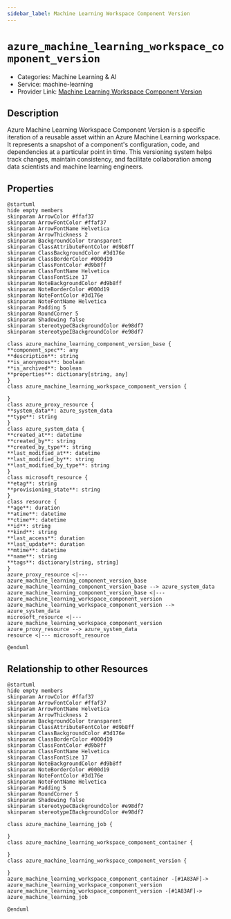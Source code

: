 ```yaml
---
sidebar_label: Machine Learning Workspace Component Version
---
```


# `azure_machine_learning_workspace_component_version`

- Categories: Machine Learning & AI
- Service: machine-learning
- Provider Link: [Machine Learning Workspace Component Version](https://learn.microsoft.com/en-us/azure/machine-learning/how-to-manage-component-version)

## Description
Azure Machine Learning Workspace Component Version is a specific iteration of a reusable asset within an Azure Machine Learning workspace. It represents a snapshot of a component's configuration, code, and dependencies at a particular point in time. This versioning system helps track changes, maintain consistency, and facilitate collaboration among data scientists and machine learning engineers.

## Properties
<ZoomPanPinch>

```kroki imgType="plantuml" imgAlt="Diagram of Machine Learning Workspace Component Version data model"
@startuml
hide empty members
skinparam ArrowColor #ffaf37
skinparam ArrowFontColor #ffaf37
skinparam ArrowFontName Helvetica
skinparam ArrowThickness 2
skinparam BackgroundColor transparent
skinparam ClassAttributeFontColor #d9b8ff
skinparam ClassBackgroundColor #3d176e
skinparam ClassBorderColor #000d19
skinparam ClassFontColor #d9b8ff
skinparam ClassFontName Helvetica
skinparam ClassFontSize 17
skinparam NoteBackgroundColor #d9b8ff
skinparam NoteBorderColor #000d19
skinparam NoteFontColor #3d176e
skinparam NoteFontName Helvetica
skinparam Padding 5
skinparam RoundCorner 5
skinparam Shadowing false
skinparam stereotypeCBackgroundColor #e98df7
skinparam stereotypeIBackgroundColor #e98df7

class azure_machine_learning_component_version_base {
**component_spec**: any
**description**: string
**is_anonymous**: boolean
**is_archived**: boolean
**properties**: dictionary[string, any]
}
class azure_machine_learning_workspace_component_version {

}
class azure_proxy_resource {
**system_data**: azure_system_data
**type**: string
}
class azure_system_data {
**created_at**: datetime
**created_by**: string
**created_by_type**: string
**last_modified_at**: datetime
**last_modified_by**: string
**last_modified_by_type**: string
}
class microsoft_resource {
**etag**: string
**provisioning_state**: string
}
class resource {
**age**: duration
**atime**: datetime
**ctime**: datetime
**id**: string
**kind**: string
**last_access**: duration
**last_update**: duration
**mtime**: datetime
**name**: string
**tags**: dictionary[string, string]
}
azure_proxy_resource <|--- azure_machine_learning_component_version_base
azure_machine_learning_component_version_base --> azure_system_data
azure_machine_learning_component_version_base <|--- azure_machine_learning_workspace_component_version
azure_machine_learning_workspace_component_version --> azure_system_data
microsoft_resource <|--- azure_machine_learning_workspace_component_version
azure_proxy_resource --> azure_system_data
resource <|--- microsoft_resource

@enduml
```

</ZoomPanPinch>


## Relationship to other Resources
<ZoomPanPinch>

```kroki imgType="plantuml" imgAlt="Diagram of Machine Learning Workspace Component Version resource relationships"
@startuml
hide empty members
skinparam ArrowColor #ffaf37
skinparam ArrowFontColor #ffaf37
skinparam ArrowFontName Helvetica
skinparam ArrowThickness 2
skinparam BackgroundColor transparent
skinparam ClassAttributeFontColor #d9b8ff
skinparam ClassBackgroundColor #3d176e
skinparam ClassBorderColor #000d19
skinparam ClassFontColor #d9b8ff
skinparam ClassFontName Helvetica
skinparam ClassFontSize 17
skinparam NoteBackgroundColor #d9b8ff
skinparam NoteBorderColor #000d19
skinparam NoteFontColor #3d176e
skinparam NoteFontName Helvetica
skinparam Padding 5
skinparam RoundCorner 5
skinparam Shadowing false
skinparam stereotypeCBackgroundColor #e98df7
skinparam stereotypeIBackgroundColor #e98df7

class azure_machine_learning_job {

}
class azure_machine_learning_workspace_component_container {

}
class azure_machine_learning_workspace_component_version {

}
azure_machine_learning_workspace_component_container -[#1A83AF]-> azure_machine_learning_workspace_component_version
azure_machine_learning_workspace_component_version -[#1A83AF]-> azure_machine_learning_job

@enduml
```

</ZoomPanPinch>




